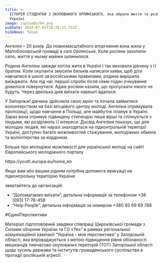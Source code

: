 ```yaml
---
title: >-
  ІСТОРІЯ СТУДЕНТКИ З ОКУПОВАНОГО ОРЛЯНСЬКОГО, яка обрала життя та розвиток в
  Україні
image: /uploads/04.png
pubDate: 2024-07-05T10:38:33.732Z
hideNews: false
---
```


Ангеліні – 20 років. До повномасштабного вторгнення вона жила у Малобілозірській громаді в селі Орлянське. Коли росіяни захопили село, життя у ньому майжи зупинилося.

Родина Ангеліни завжди хотіла жити в Україні і так виховала дівчину з її братом. Коли окупанти змусили батьків написати заяви, щоб діти навчалися в школі за російськими правилами, родина вирішила виїжджати. Але під час першої спроби після семи годин очікування довелося повернутися. Адже росіяни казали, що пропускати нікого не будуть. Через декілька днів виїхати нарешті вдалося.

У Запоріжжі дівчина здійснила свою мрію та почала займатися волонтерством на базі місцевого центру молоді. Ангеліна отримувала пропозиції, щодо навчання в Польщі, але майбутнє планує в Україні. Зараз вона отримує підвищену стипендію пише вірші та спілкується з людьми, які розділяють її інтереси. Досвід Ангеліни показує, що для молодих людей, які наразі знаходяться на підконтрольній території Україні, доступно багато можливостей стажування, молодіжних обмінів та волонтерства за кордоном.

Більше про молодіжні можливості для української молоді на сайті Європейського молодіжного порталу

https\://youth.europa.eu/home\_en

Якщо вам або вашим рідним потрібна допомога евакуації на підконтрольну територію України

звертайтесь до організацій:

* “Допомагаємо виїхати”, детальна інформація за телефоном +38 (093) 17-76-458
* “Help People”, детальна інформація за номером +380 93 69 69 788

\#ЄдиніПерспективи

Матеріал підготовлений завдяки співпраці Широківської громади з Силами оборони України та ГО «Yes” в рамках регіональної комунікаційної кампанії “Україна - моя перспектива” у Запорізькій області, яка впроваджується з метою підвищення рівня обізнаності мешканців тимчасово окупованих територій (ТОТ) Запорізької області щодо зусиль держави та інститутів громадянського суспільства в протидії російській агресії.

